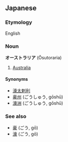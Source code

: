 ==Japanese==
===Etymology===
English

===Noun===
'''オーストラリア''' (Ōsutoraria)

# [[Australia]]

====Synonyms====
*[[濠太剌利]]
*[[豪州]] (ごうしゅう, gōshū)
*[[濠洲]] (ごうしゅう, gōshū)

===See also===
*[[豪]] (ごう, gō)
*[[濠]] (ごう, gō)